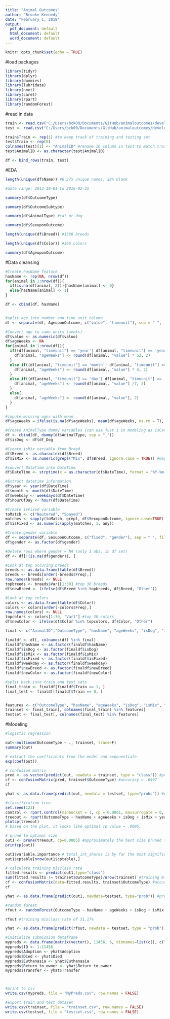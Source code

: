 ```yaml
---
title: "Animal Outcomes"
author: "Brooke Kennedy"
date: "February 1, 2018"
output:
  pdf_document: default
  html_document: default
  word_document: default
---
```


```r
knitr::opts_chunk$set(echo = TRUE)
```

#load packages
```r
library(tidyr)
library(dplyr)
library(dummies)
library(lubridate)
library(nnet)
library(caret)
library(rpart)
library(randomForest)
```

#read in data
```r
train <- read.csv("C:/Users/bck00/Documents/GitHub/animaloutcomes/develop/data/external/train.csv", strip.white = TRUE, na.strings=c("","NA"))
test <- read.csv("C:/Users/bck00/Documents/GitHub/animaloutcomes/develop/data/external/test.csv", strip.white = TRUE, na.strings=c("","NA"))

train$Train <- rep(1) #to keep track of training and testing set
test$Train <- rep(0)
colnames(test)[1] <- "AnimalID" #rename ID column in test to match train ID column
test$AnimalID <- as.character(test$AnimalID)

df <- bind_rows(train, test)
```

#EDA
```r
length(unique(df$Name)) #6,375 unique names, 28% blank

#date range: 2013-10-01 to 2016-02-21

summary(df$OutcomeType)

summary(df$OutcomeSubtype)

summary(df$AnimalType) #cat or dog

summary(df$SexuponOutcome)

length(unique(df$Breed)) #1380 breeds

length(unique(df$Color)) #366 colors

summary(df$AgeuponOutcome)
```

#Data cleansing
```r
#Create hasName feature
hasName <- rep(NA, nrow(df))
for(animal in 1:nrow(df)){
  if(is.na(df[animal, 2])){hasName[animal] <- 0}
  else{hasName[animal] <- 1}
}

df <- cbind(df, hasName)


#split age into number and time unit column
df <- separate(df, AgeuponOutcome, c("value", "timeunit"), sep = " ", fill = "right")

#Convert age to same units (weeks)
df$value <- as.numeric(df$value)
df$ageWeeks <- NA
for(animal in 1:nrow(df)){
  if((df[animal, "timeunit"] == 'year'| df[animal, "timeunit"] == 'years') & !is.na(df[animal, "timeunit"])){
    df[animal, "ageWeeks"] <- round(df[animal, "value"] * 52, 2)
  }
  else if((df[animal, "timeunit"] == 'month'| df[animal, "timeunit"] == 'months') & !is.na(df[animal, "timeunit"])){
    df[animal, "ageWeeks"] <- round(df[animal, "value"] * 4, 2) 
  }
  else if((df[animal, "timeunit"] == 'day'| df[animal, "timeunit"] == 'days') & !is.na(df[animal, "timeunit"])){
    df[animal, "ageWeeks"] <- round(df[animal, "value"] /7, 2)
  }
  else{
    df[animal, "ageWeeks"] <- round(df[animal, "value"], 2)
  }
}

#impute missing ages with mean 
df$ageWeeks = ifelse(is.na(df$ageWeeks), mean(df$ageWeeks, na.rm = T), df$ageWeeks)

#Create AnimalType dummy variables (can use just 1 in modeling as isCat or isDog)
df <- cbind(df, dummy(df$AnimalType, sep = "_"))
df$isDog <- df$df_Dog

#Create isMix variable from Breed
df$Breed <- as.character(df$Breed)
df$isMix <- as.numeric(grepl("Mix", df$Breed, ignore.case = TRUE)) #may need to add in pattern for /

#convert DateTime into DateTime
df$DateTime <- strptime(x = as.character(df$DateTime), format = "%Y-%m-%d %H:%M:%S")

#Extract datetime information
df$year <- year(df$DateTime)
df$month <- month(df$DateTime)
df$weekday <- weekdays(df$DateTime)
df$hourOfDay <- hour(df$DateTime)

#Create isFixed variable 
toMatch <- c("Neutered", "Spayed")
matches <- sapply(toMatch, grepl, df$SexuponOutcome, ignore.case=TRUE)
df$isFixed <- as.numeric(apply(matches, 1, any))

#Create gender variable
df <- separate(df, SexuponOutcome, c("fixed", "gender"), sep = " ", fill = "left")
df$gender <- as.factor(df$gender)

#Delete rows where gender = NA (only 1 obs. in df set)
df <- df[!(is.na(df$gender)), ]

#Look at top occuring breeds
breeds <- as.data.frame(table(df$Breed))
breeds <- breeds[order(-breeds$Freq),]
row.names(breeds) <- NULL
topbreeds <- breeds$Var1[1:30] #top 30 breeds
df$newBreed <- (ifelse(df$Breed %in% topbreeds, df$Breed, "Other"))

#Look at top colors
colors <- as.data.frame(table(df$Color))
colors <- colors[order(-colors$Freq),]
row.names(colors) <- NULL
topcolors <- colors[1:30, "Var1"] #top 30 colors
df$newColor <- ifelse(df$Color %in% topcolors, df$Color, "Other")

```

```r
final <- c("AnimalID","OutcomeType", "hasName", "ageWeeks", "isDog", "isMix", "month", "weekday", "hourOfDay", "isFixed", "gender", "newBreed", "newColor", "Train")

finaldf <- df[, colnames(df) %in% final]
finaldf$hasName <- as.factor(finaldf$hasName)
finaldf$isDog <- as.factor(finaldf$isDog)
finaldf$isMix <- as.factor(finaldf$isMix)
finaldf$isFixed <- as.factor(finaldf$isFixed)
finaldf$weekday <- as.factor(finaldf$weekday)
finaldf$newBreed <- as.factor(finaldf$newBreed)
finaldf$newColor <- as.factor(finaldf$newColor)

#split back into train and test sets
final_train <- finaldf[finaldf$Train == 1, ]
final_test <- finaldf[finaldf$Train == 0, ]


features <- c("OutcomeType", "hasName", "ageWeeks", "isDog", "isMix", "month", "weekday", "hourOfDay", "isFixed", "gender", "newBreed", "newColor")
trainset <- final_train[, colnames(final_train) %in% features]
testset <- final_test[, colnames(final_test) %in% features]
```

#Modeling
```r
#logistic regression

out<-multinom(OutcomeType ~ ., trainset, trace=F)
summary(out)

# extract the coefficients from the model and exponentiate
exp(coef(out))

# confusion matrix
pred <- as.vector(predict(out, newdata = trainset, type = "class")) #predict on train set
cf <- confusionMatrix(pred, trainset$OutcomeType) #accuracy = .6497
cf

yhat <- as.data.frame(predict(out, newdata = testset, type="probs")) #predict on test set (logloss score = 0.87104)


```

```r
#classification tree
set.seed(123)
control <- rpart.control(minbucket = 1, cp = 0.0001, maxsurrogate = 0, usesurrogate = 0, xval = 10)
treeout <- rpart(OutcomeType ~ hasName + ageWeeks + isDog + isMix + year + month + weekday + hourOfDay + isFixed + gender, trainset, method = "class", control = control)
plotcp(treeout)
# based on the plot, it looks like optimal cp value = .0005.

# prune to optimal size
out1 <- prune(treeout, cp=0.0005) #approximately the best size pruned tree
printcp(out1)

out1$variable.importance # total_int_shares is by far the most significant variable
out1$cptable[nrow(out1$cptable),]

# calculate training misclass rate
fitted.results <- predict(out1,type="class")
sum(fitted.results != trainset$OutcomeType)/nrow(trainset) #training misclass rate of 0.323
cf <- confusionMatrix(data=fitted.results, trainset$OutcomeType) #accuracy 0.677
cf

yhat <- as.data.frame(predict(out1, newdata=testset, type="prob")) #predict on testset (logloss score = 0.84240)
```

```r
#random forest
rfout <- randomForest(OutcomeType ~ hasName + ageWeeks + isDog + isMix  + month + weekday + hourOfDay + isFixed + gender +newBreed +newColor, data =  trainset)

rfout #training misclass rate of 31.17%

yhat <- as.data.frame(predict(rfout, newdata = testset, type = "prob")) #predict on testset (logloss score = 0.0.79010)
```


```r
#initialize submission dataframe
mypreds <- data.frame(matrix(vector(), 11456, 6, dimnames=list(c(), c("ID","Adoption","Died","Euthanasia","Return_to_owner","Transfer"))))
mypreds$ID <- 1:11456
mypreds$Adoption <- yhat$Adoption
mypreds$Died <- yhat$Died
mypreds$Euthanasia <- yhat$Euthanasia
mypreds$Return_to_owner <- yhat$Return_to_owner
mypreds$Transfer <- yhat$Transfer



#print to csv
write.csv(mypreds, file = "MyPreds.csv", row.names = FALSE)
```


```r
#export train and test dataset
write.csv(trainset, file = "trainset.csv", row.names = FALSE)
write.csv(testset, file = "testset.csv", row.names = FALSE)
```









